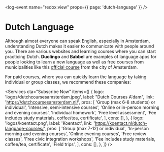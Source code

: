 
<log-event name="redox:view" props={{ page: 'dutch-language' }} />

# Dutch Language

Although almost everyone can speak English, especially in Amsterdam, understanding Dutch makes it easier to communicate with people around you. There are various websites and learning courses where you can start practicing Dutch. **Duolingo** and **Babbel** are examples of language apps for people looking to learn a new language as well as free courses from municipalities like this [official course](https://www.amsterdam.nl/en/education/learning-dutch/) from the city of Amsterdam.

For paid courses, where you can quickly learn the language by taking individual or group classes, we recommend these companies:

<Services
    cta="Subscribe Now"
    items={[
        {
            logo: 'logos/dutchcoursesamsterdam.jpeg',
            label: "Dutch Courses A'dam",
            link: 'https://dutchcoursesamsterdam.nl/',
            pros: [
                'Group (max 6-8 students) or individual',
                'Intensive, semi-intensive courses',
                'Online or in-person morning and evening courses',
                'Individual homework',
                'Free level assessment',
                'Fee includes study materials, coffee/tea, certificate',
            ],
            cons: [],
        },
        {
            logo: 'logos/koentact.png',
            label: 'Koentact',
            link: 'https://koentact.nl/dutch-language-courses/',
            pros: [
                'Group (max 7-12) or individual',
                'In-person morning and evening courses',
                'Online evening courses',
                'Free review classes',
                'Free civic integration workshops',
                'Fee includes study materials, coffee/tea, certificate',
                'Field trips',
            ],
            cons: [],
        },
    ]}
/>
